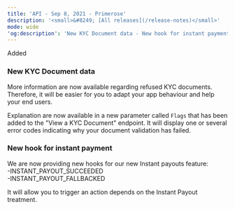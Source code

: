 ```yaml
---  
title: 'API - Sep 8, 2021 - Primerose'  
description: '<small>&#8249; [All releases](/release-notes)</small>'  
mode: wide  
'og:description': 'New KYC Document data - New hook for instant payment'  
---  
```

  
  <div class="pill pill-green rn-pill">Added</div> 
  
### New KYC Document data  

More information are now available regarding refused KYC documents. Therefore, it will be easier for you to adapt your app behaviour and help your end users.  

Explanation are now available in a new parameter called `Flags` that has been added to the "View a KYC Document" endpoint. It will display one or several error codes indicating why your document validation has failed.  
  
### New hook for instant payment  

We are now providing new hooks for our new Instant payouts feature:  
-INSTANT_PAYOUT_SUCCEEDED  
-INSTANT_PAYOUT_FALLBACKED  

It will allow you to trigger an action depends on the Instant Payout treatment.